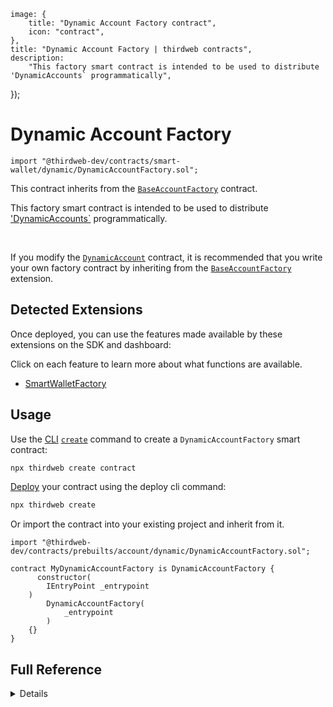 
	image: {
		title: "Dynamic Account Factory contract",
		icon: "contract",
	},
	title: "Dynamic Account Factory | thirdweb contracts",
	description:
		"This factory smart contract is intended to be used to distribute 'DynamicAccounts` programmatically",
});

# Dynamic Account Factory

```solidity
import "@thirdweb-dev/contracts/smart-wallet/dynamic/DynamicAccountFactory.sol";
```

This contract inherits from the [`BaseAccountFactory`](/contracts/build/extensions/erc-4337/SmartWallet-factory) contract.

This factory smart contract is intended to be used to distribute ['DynamicAccounts`](/contracts/build/base-contracts/erc-4337/dynamic-account) programmatically.

<GithubButtonLink href="https://github.com/thirdweb-dev/contracts/blob/main/contracts/prebuilts/account/dynamic/DynamicAccountFactory.sol" />

<br />

<Callout title="Modification" variant="info">

If you modify the [`DynamicAccount`](/contracts/build/base-contracts/erc-4337/dynamic-account) contract, it is recommended that you write your own
factory contract by inheriting from the [`BaseAccountFactory`](/contracts/build/extensions/erc-4337/SmartWallet-factory) extension.

</Callout>

## Detected Extensions

Once deployed, you can use the features made available by these extensions on the SDK and dashboard:

Click on each feature to learn more about what functions are available.

- [SmartWalletFactory](/contracts/build/extensions/erc-4337/SmartWallet-factory)

## Usage

Use the [CLI](/cli) [`create`](/cli/create) command to create a `DynamicAccountFactory` smart contract:

```bash
npx thirdweb create contract
```

[Deploy](/contracts/deploy/overview) your contract using the deploy cli command:

```bash
npx thirdweb create
```

Or import the contract into your existing project and inherit from it.

```solidity
import "@thirdweb-dev/contracts/prebuilts/account/dynamic/DynamicAccountFactory.sol";

contract MyDynamicAccountFactory is DynamicAccountFactory {
	  constructor(
        IEntryPoint _entrypoint
    )
        DynamicAccountFactory(
            _entrypoint
        )
    {}
}
```

## Full Reference

<Details id="_initializeAccount" summary="_initializeAccount">

Called in `createAccount`. Initializes the account contract created in `createAccount`.

```solidity
    function _initializeAccount(
        address _account,
        address _admin,
        bytes calldata _data
    ) internal override {
        DynamicAccount(payable(_account)).initialize(_admin, _data);
    }
```

#### \_account

The address of the smart account smart contract to initialize.

#### \_admin

The address to be set as default admin role for the contract. Must be of type `address`.

#### \_data

If extra storage variables are required in your account contract, override this function, abi encode the variables,
pass them to this function as the `bytes` argument.

For example:

```solidity

function initializeAccount(
    address _admin,
    bytes calldata _data
) public override initializer {
    DynamicAccount(payable(_account)).initialize(_admin, _data);
}
```

#### \_account

The address of the smart account smart contract to initialize.

#### \_admin

The address to be set as default admin role for the contract. Must be of type `address`.

#### \_data

If extra storage variables are required in your account contract, abi encode the variables,
pass them to this function as the `bytes` argument.

For example:

```solidity

function initializeAccount(
    address _admin,
    bytes calldata _data
) public override initializer {
    DynamicAccount.initialize(_admin, _data);
}
```

</Details>
